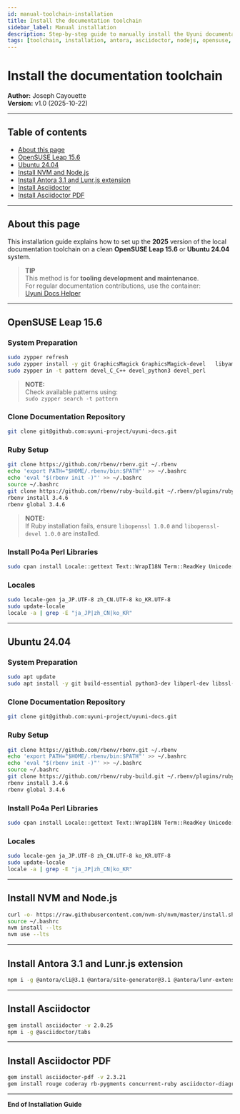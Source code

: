 ```yaml
---
id: manual-toolchain-installation
title: Install the documentation toolchain
sidebar_label: Manual installation
description: Step-by-step guide to manually install the Uyuni documentation toolchain including Antora, Asciidoctor, Node.js, and related tools on OpenSUSE Leap 15.6 and Ubuntu 24.04.
tags: [toolchain, installation, antora, asciidoctor, nodejs, opensuse, ubuntu, setup, guide]
---
```


# Install the documentation toolchain

**Author:** Joseph Cayouette  
**Version:** v1.0 (2025-10-22)

---

## Table of contents
- [About this page](#about-this-page)
- [OpenSUSE Leap 15.6](#opensuse-leap-156)
- [Ubuntu 24.04](#ubuntu-2404)
- [Install NVM and Node.js](#install-nvm-and-nodejs)
- [Install Antora 3.1 and Lunr.js extension](#install-antora-31-and-lunrjs-extension)
- [Install Asciidoctor](#install-asciidoctor)
- [Install Asciidoctor PDF](#install-asciidoctor-pdf)

---

## About this page

This installation guide explains how to set up the **2025** version of the local documentation toolchain on a clean **OpenSUSE Leap 15.6** or **Ubuntu 24.04** system.

> **TIP**  
> This method is for **tooling development and maintenance**.  
> For regular documentation contributions, use the container:  
> [Uyuni Docs Helper](https://github.com/uyuni-project/uyuni-docs-helper/blob/main/README.md)

---

## OpenSUSE Leap 15.6

### System Preparation

```bash
sudo zypper refresh
sudo zypper install -y git GraphicsMagick GraphicsMagick-devel   libyaml-devel sqlite3-devel readline-devel libopenssl-devel   python3-Jinja2 python3-PyYAML po4a
sudo zypper in -t pattern devel_C_C++ devel_python3 devel_perl
```

> **NOTE:**  
> Check available patterns using:  
> `sudo zypper search -t pattern`

### Clone Documentation Repository

```bash
git clone git@github.com:uyuni-project/uyuni-docs.git
```

### Ruby Setup

```bash
git clone https://github.com/rbenv/rbenv.git ~/.rbenv
echo 'export PATH="$HOME/.rbenv/bin:$PATH"' >> ~/.bashrc
echo 'eval "$(rbenv init -)"' >> ~/.bashrc
source ~/.bashrc
git clone https://github.com/rbenv/ruby-build.git ~/.rbenv/plugins/ruby-build
rbenv install 3.4.6
rbenv global 3.4.6
```

> **NOTE:**  
> If Ruby installation fails, ensure `libopenssl 1.0.0` and `libopenssl-devel 1.0.0` are installed.

### Install Po4a Perl Libraries

```bash
sudo cpan install Locale::gettext Text::WrapI18N Term::ReadKey Unicode::GCString
```

### Locales

```bash
sudo locale-gen ja_JP.UTF-8 zh_CN.UTF-8 ko_KR.UTF-8
sudo update-locale
locale -a | grep -E "ja_JP|zh_CN|ko_KR"
```

---

## Ubuntu 24.04

### System Preparation

```bash
sudo apt update
sudo apt install -y git build-essential python3-dev libperl-dev libssl-dev libyaml-dev libsqlite3-dev libreadline-dev graphicsmagick graphicsmagick-libmagick-dev-compat python3-jinja2 python3-yaml po4a
```

### Clone Documentation Repository

```bash
git clone git@github.com:uyuni-project/uyuni-docs.git
```

### Ruby Setup

```bash
git clone https://github.com/rbenv/rbenv.git ~/.rbenv
echo 'export PATH="$HOME/.rbenv/bin:$PATH"' >> ~/.bashrc
echo 'eval "$(rbenv init -)"' >> ~/.bashrc
source ~/.bashrc
git clone https://github.com/rbenv/ruby-build.git ~/.rbenv/plugins/ruby-build
rbenv install 3.4.6
rbenv global 3.4.6
```

### Install Po4a Perl Libraries

```bash
sudo cpan install Locale::gettext Text::WrapI18N Term::ReadKey Unicode::GCString
```

### Locales

```bash
sudo locale-gen ja_JP.UTF-8 zh_CN.UTF-8 ko_KR.UTF-8
sudo update-locale
locale -a | grep -E "ja_JP|zh_CN|ko_KR"
```

---

## Install NVM and Node.js

```bash
curl -o- https://raw.githubusercontent.com/nvm-sh/nvm/master/install.sh | bash
source ~/.bashrc
nvm install --lts
nvm use --lts
```

---

## Install Antora 3.1 and Lunr.js extension

```bash
npm i -g @antora/cli@3.1 @antora/site-generator@3.1 @antora/lunr-extension
```

---

## Install Asciidoctor

```bash
gem install asciidoctor -v 2.0.25
npm i -g @asciidoctor/tabs
```

---

## Install Asciidoctor PDF

```bash
gem install asciidoctor-pdf -v 2.3.21
gem install rouge coderay rb-pygments concurrent-ruby asciidoctor-diagram prawn-gmagick -v 0.0.9
```

---

**End of Installation Guide**
